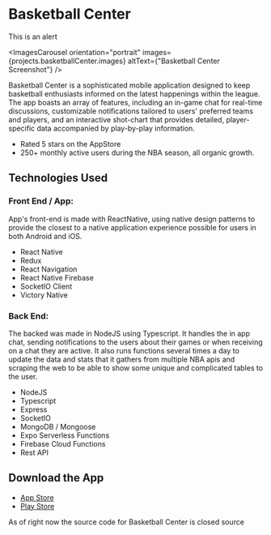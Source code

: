 
# Basketball Center

<Alert title="Title">This is an alert</Alert>

<ImagesCarousel
  orientation="portrait"
  images={projects.basketballCenter.images}
  altText={"Basketball Center Screenshot"}
/>

Basketball Center is a sophisticated mobile application designed to
keep basketball enthusiasts informed on the latest happenings within
the league. The app boasts an array of features, including an
in-game chat for real-time discussions, customizable notifications
tailored to users&apos; preferred teams and players, and an
interactive shot-chart that provides detailed, player-specific data
accompanied by play-by-play information.

- Rated 5 stars on the AppStore
- 250+ monthly active users during the NBA season, all organic growth.

## Technologies Used

### Front End / App:

App&apos;s front-end is made with ReactNative, using native design
patterns to provide the closest to a native application experience
possible for users in both Android and iOS.

- React Native
- Redux
- React Navigation
- React Native Firebase
- SocketIO Client
- Victory Native

### Back End:

The backed was made in NodeJS using Typescript. It handles the in
app chat, sending notifications to the users about their games or
when receiving on a chat they are active. It also runs functions
several times a day to update the data and stats that it gathers
from multiple NBA apis and scraping the web to be able to show some
unique and complicated tables to the user.

- NodeJS
- Typescript
- Express
- SocketIO
- MongoDB / Mongoose
- Expo Serverless Functions
- Firebase Cloud Functions
- Rest API

## Download the App

- [App Store](https://apps.apple.com/us/app/basketball-center/id1490183659)
- [Play Store](https://play.google.com/store/apps/details?id=com.basketballCenter.anthony&hl=en_US&gl=US)

As of right now the source code for Basketball Center is closed source
